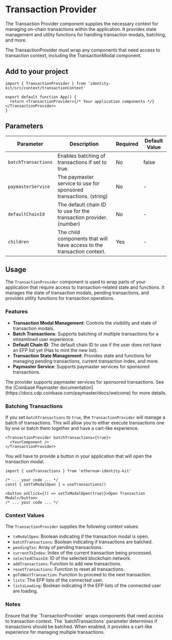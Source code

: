 
# Transaction Provider

The Transaction Provider component supplies the necessary context for managing on-chain transactions within the application. It provides state management and utility functions for handling transaction modals, batching, and more.

<Callout type="warning">
  The TransactionProvider must wrap any components that need access to transaction context, including the
  TransactionModal component.
</Callout>

## Add to your project

```tsx copy
import { TransactionProvider } from 'identity-kit/src/context/transactionContext'

export default function App() {
  return <TransactionProvider>{/* Your application components */}</TransactionProvider>
}
```

## Parameters

| Parameter           | Description                                                            | Required | Default Value |
| ------------------- | ---------------------------------------------------------------------- | -------- | ------------- |
| `batchTransactions` | Enables batching of transactions if set to true.                       | No       | false         |
| `paymasterService`  | The paymaster service to use for sponsored transactions. (string)      | No       | -             |
| `defaultChainId`    | The default chain ID to use for the transaction provider. (number)     | No       | -             |
| `children`          | The child components that will have access to the transaction context. | Yes      | -             |

## Usage

The `TransactionProvider` component is used to wrap parts of your application that require access to transaction-related state and functions. It manages the state of transaction modals, pending transactions, and provides utility functions for transaction operations.

### Features

- **Transaction Modal Management**: Controls the visibility and state of transaction modals.
- **Batch Transactions**: Supports batching of multiple transactions for a streamlined user experience.
- **Default Chain ID**: The default chain ID to use if the user does not have an EFP list yet (Has to mint the new list).
- **Transaction State Management**: Provides state and functions for managing pending transactions, current transaction index, and more.
- **Paymaster Service**: Supports paymaster services for sponsored transactions.

<Callout type="info">
  The provider supports paymaster services for sponsored transactions. See the [Coinbase Paymaster
  documentation](https://docs.cdp.coinbase.com/paymaster/docs/welcome) for more details.
</Callout>

### Batching Transactions

If you set `batchTransactions` to `true`, the `TransactionProvider` will manage a batch of transactions. This will allow you to either execute transactions one by one or batch them together and have a cart-like experience.

```tsx
<TransactionProvider batchTransactions={true}>
  <YourComponent />
</TransactionProvider>
```

You will have to provide a button in your application that will open the transaction modal.

```tsx
import { useTransactions } from 'ethereum-identity-kit'

/* ... your code ... */
const { setTxModalOpen } = useTransactions()

<button onClick={() => setTxModalOpen(true)}>Open Transaction Modal</button>
/* ... your code ... */
```

### Context Values

The `TransactionProvider` supplies the following context values:

- `txModalOpen`: Boolean indicating if the transaction modal is open.
- `batchTransactions`: Boolean indicating if transactions are batched.
- `pendingTxs`: Array of pending transactions.
- `currentTxIndex`: Index of the current transaction being processed.
- `selectedChainId`: ID of the selected blockchain network.
- `addTransactions`: Function to add new transactions.
- `resetTransactions`: Function to reset all transactions.
- `goToNextTransaction`: Function to proceed to the next transaction.
- `lists`: The EFP lists of the connected user.
- `listsLoading`: Boolean indicating if the EFP lists of the connected user are loading.

### Notes

<Callout type="warning">
  Ensure that the `TransactionProvider` wraps components that need access to transaction context.
</Callout>

<Callout type="info">
  The `batchTransactions` parameter determines if transactions should be batched. When enabled, it provides a cart-like
  experience for managing multiple transactions.
</Callout>
